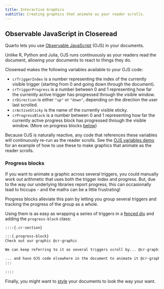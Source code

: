 ```yaml
---
title: Interactive Graphics
subtitle: Creating graphics that animate as your reader scrolls.
---
```


## Observable JavaScript in Closeread

Quarto lets you use [Observable JavaScript](https://quarto.org/docs/computations/ojs.html) (OJS) in your documents.

Unlike R, Python and Julia, OJS runs continuously as your readers read the document, allowing your documents to react to things they do.

Closeread makes the following variables available to your OJS code:

- `crTriggerIndex` is a number representing the index of the currently visible trigger (starting from 0 and going down through the document).
- `crTriggerProgress` is a number between 0 and 1 representing how far the currently active trigger has progressed through the visible window.
- `crDirection` is either `"up"` or `"down"`, depending on the direction the user last scrolled.
- `crActiveSticky` is the name of the currently visible sticky.
- `crProgressBlock` is a number between 0 and 1 representing how far the currently active progress block has progressed through the visible window. (More on progress blocks [below](#progress-blocks))

Because OJS is naturally reactive, any code that references these variables will continuously re-run as the reader scrolls. See the [OJS variables demo](/gallery/demos/ojs-variables) for an example of how to use these to make graphics that animate as the reader scrolls.

### Progress blocks {#progress-blocks}

If you want to animate a graphic across several triggers, you could manually work out arithmetic that uses both the trigger index and progress. But, due to the way our underlying libraries report progress, this can occasionally lead to hiccups - and the maths can be a little frustrating!

Progress blocks alleviate this pain by letting you group several triggers and tracking the progress of the group as a whole.

Using them is as easy as wrapping a series of triggers in a [fenced div](https://quarto.org/docs/authoring/markdown-basics.html#sec-divs-and-spans) and adding the `progress-block` class:

````html
::::{.cr-section}

:::{.progress-block}
Check out our graphic @cr-graphic

We can keep referring to it as several triggers scroll by... @cr-graphic

... and have OJS code elsewhere in the document to animate it @cr-graphic
:::

::::
````

Finally, you might want to [style](styling.qmd) your documents to look the way your want.
